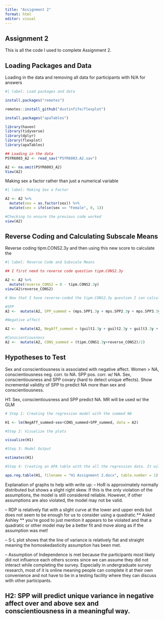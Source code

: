 ```yaml
---
title: "Assignment 2"
format: html
editor: visual
---
```


## Assignment 2

This is all the code I used to complete Assignment 2.

## Loading Packages and Data

Loading in the data and removing all data for participants with N/A for answers

```r
#| label: Load packages and data

install.packages("remotes")

remotes::install_github("dustinfife/flexplot")

install.packages("apaTables")

library(haven)
library(tidyverse)
library(dplyr)
library(flexplot)
library(apaTables)

## Loading in the data
PSYR6003_A2 <- read_sav("PSYR6003.A2.sav")

A2 <- na.omit(PSYR6003_A2)
View(A2)

```

Making sex a factor rather than just a numerical variable
```r
#| label: Making Sex a Factor 

A2 <- A2 %>% 
  mutate(sex = as.factor(sex)) %>% 
  mutate(sex = ifelse(sex == "Female", 0, 1))

#Checking to ensure the previous code worked
view(A2)

```

## Reverse Coding and Calculating Subscale Means

Reverse coding tipm.CONS2.3y and then using this new score to calculate the 

```r
#| label: Reverse Code and Subscale Means

## I first need to reverse code question tipm.CONS2.3y

A2 <- A2 %>%
  mutate(reverse_CONS2 = 8 - tipm.CONS2.3y)
view(A2$reverse_CONS2)  

# Now that I have reverse-coded the tipm.CONS2.3y question I can calculate the mean score totals for SPP, negative affect, and conscientiousness 

#SPP
A2 <-  mutate(A2, SPP_summed = (mps.SPP1.3y + mps.SPP2.3y + mps.SPP3.3y + mps.SPP4.3y + mps.SPP5.3y)/5)

#Negative affect

A2 <-  mutate(A2, NegAff_summed = (guilt1.3y + guilt2.3y + guilt3.3y + dep1.3y + dep2.3y + dep3.3y + fear1.3y + fear2.3y + fear3.3y + host1.3y + host2.3y + host3.3y)/12)

#Conscientiousness
A2 <-  mutate(A2, CONS_summed = (tipm.CONS1.3y+reverse_CONS2)/2)

```

## Hypotheses to Test

Sex and conscientiousness is associated with negative affect. Women > NA, conscientiousness neg. corr. to NA. SPP pos. corr. w/ NA. Sex, conscientiousness 
and SPP covary (hard to detect unique effects). Show incremental validity of SPP
to predict NA more than sex and conscientiousness. 

H1: Sex, conscientiousness and SPP predict NA. MR will be used w/ the GLM 

```r

# Step 1: Creating the regression model with the summed NA 

H1 <- lm(NegAff_summed~sex+CONS_summed+SPP_summed, data = A2)

#Step 2: Visualize the plots

visualize(H1)

#Step 3: Model Output

estimates(H1)

#Step 4: Creating an APA table with the all the regression data. It will be Table 1 and provides the predictor, regression coefficient (b), regression coefficient with 95% CI [Upper and Lower Limit], beta (standardized regression coefficient), beta with 95% CI [Upper and Lower Limit], squared partial correlations (sr^2), squared partial correlation 95% CI [Upper and Lower Limit], correlation coefficient (r), and Fit which is how well the model fits the data

apa.reg.table(H1, filename = "H1 Assignment 2.docx", table.number = 1)

```

Explanation of graphs to help with write up: 
--  HoR is approximately normally distributed but shows a slight right skew. If this      is the only violation of the assumptions, the model is still considered reliable.     However, if other assumptions are also violated, the model may not be valid.

--  RDP is relatively flat with a slight curve at the lower and upper ends but does       not seem to be enough for us to consider using a quadratic.** Asked Ashley
    ** you’re good to just mention it appears to be violated and that a quadratic or        other model may be a better fit and move along as if the assumption was met!

--  S-L plot shows that the line of variance is relatively flat and straight meaning      the homoskedasticity assumption has been met.

--  Assumption of Independence is met because the participants most likely did not        influence each others scores since we can assume they did not interact while          completing the survey. Especially in undergraduate survey research, most of it is     online meaning people can complete it at their own convenience and not have to be     in a testing facility where they can discuss with other participants. 



## H2: SPP will predict unique variance in negative affect over and above sex and conscientiousness in a meaningful way.
